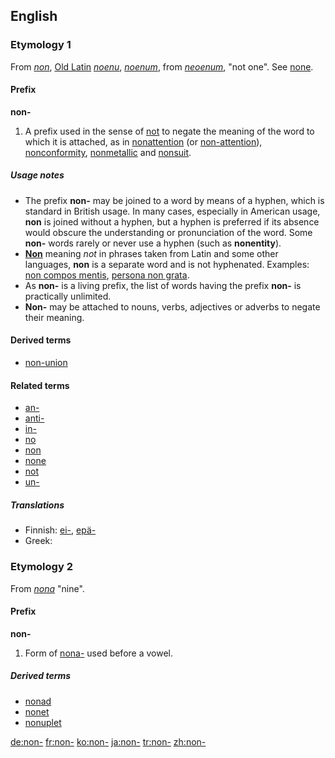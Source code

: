 {{see|non}}
==English==

===Etymology 1===
From {{L.}} ''[[non]]'', [[w:Old Latin|Old Latin]] ''[[noenu]]'', ''[[noenum]]'', from ''[[neoenum]]'', "not one". See [[none]].

====Prefix====
'''non-'''

# A prefix used in the sense of [[not]] to negate the meaning of the word to which it is attached, as in [[nonattention]] (or [[non-attention]]), [[nonconformity]], [[nonmetallic]] and [[nonsuit]].

=====Usage notes=====
* The prefix '''non-''' may be joined to a word by means of a hyphen, which is standard in British usage.  In many cases, especially in American usage, '''non''' is joined without a hyphen, but a hyphen is preferred if its absence would obscure the understanding or pronunciation of the word.  Some '''non-''' words rarely or never use a hyphen (such as '''nonentity''').
* '''[[Non]]''' meaning ''not'' in phrases taken from Latin and some other languages, '''non''' is a separate word and is not hyphenated.  Examples: [[non compos mentis]], [[persona non grata]].
* As '''non-''' is a living prefix, the list of words having the prefix '''non-''' is practically unlimited.
* '''Non-''' may be attached to nouns, verbs, adjectives or adverbs to negate their meaning.

====Derived terms====
* [[non-union]]

====Related terms====
* [[an-]]
* [[anti-]]
* [[in-]]
* [[no]]
* [[non]]
* [[none]]
* [[not]]
* [[un-]]

=====Translations=====
{{rfc-level|Translations at L4+ not in L3 POS section (AutoFormat would have corrected level of Derived terms)}}
{{trans-top|not}}
* Finnish: [[ei-]], [[epä-]]
* Greek: {{t|el|μη|sc=Grek}}
{{trans-mid}}
{{trans-bottom}}

<!--Note - this is a separate entry with its own etymology-->

===Etymology 2===
From  {{L.}} ''[[nona]]'' "nine".

====Prefix====
'''non-'''

# Form of [[nona-]] used before a vowel.

=====Derived terms=====
* [[nonad]]
* [[nonet]]
* [[nonuplet]]

[[de:non-]]
[[fr:non-]]
[[ko:non-]]
[[ja:non-]]
[[tr:non-]]
[[zh:non-]]